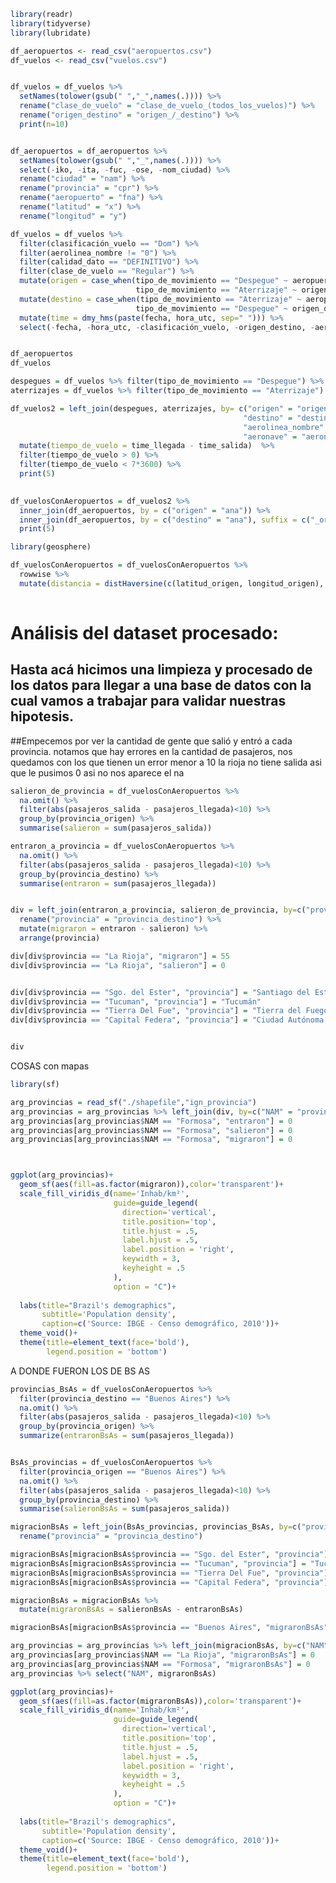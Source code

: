 ```r
library(readr)
library(tidyverse)
library(lubridate)

df_aeropuertos <- read_csv("aeropuertos.csv")
df_vuelos <- read_csv("vuelos.csv")


df_vuelos = df_vuelos %>%
  setNames(tolower(gsub(" ","_",names(.)))) %>%
  rename("clase_de_vuelo" = "clase_de_vuelo_(todos_los_vuelos)") %>%
  rename("origen_destino" = "origen_/_destino") %>%
  print(n=10)


df_aeropuertos = df_aeropuertos %>%
  setNames(tolower(gsub(" ","_",names(.)))) %>%
  select(-iko, -ita, -fuc, -ose, -nom_ciudad) %>%
  rename("ciudad" = "nam") %>%
  rename("provincia" = "cpr") %>%
  rename("aeropuerto" = "fna") %>%
  rename("latitud" = "x") %>%
  rename("longitud" = "y") 
```


```r
df_vuelos = df_vuelos %>%
  filter(clasificación_vuelo == "Dom") %>%
  filter(aerolinea_nombre != "0") %>%
  filter(calidad_dato == "DEFINITIVO") %>%
  filter(clase_de_vuelo == "Regular") %>%
  mutate(origen = case_when(tipo_de_movimiento == "Despegue" ~ aeropuerto,
                            tipo_de_movimiento == "Aterrizaje" ~ origen_destino)) %>%
  mutate(destino = case_when(tipo_de_movimiento == "Aterrizaje" ~ aeropuerto,
                            tipo_de_movimiento == "Despegue" ~ origen_destino)) %>%
  mutate(time = dmy_hms(paste(fecha, hora_utc, sep=" "))) %>%
  select(-fecha, -hora_utc, -clasificación_vuelo, -origen_destino, -aeropuerto, -clase_de_vuelo, -calidad_dato)


df_aeropuertos
df_vuelos

```

```r
despegues = df_vuelos %>% filter(tipo_de_movimiento == "Despegue") %>% select(-tipo_de_movimiento)
aterrizajes = df_vuelos %>% filter(tipo_de_movimiento == "Aterrizaje") %>% select(-tipo_de_movimiento)

df_vuelos2 = left_join(despegues, aterrizajes, by= c("origen" = "origen", 
                                                    "destino" = "destino", 
                                                    "aerolinea_nombre" = "aerolinea_nombre", 
                                                    "aeronave" = "aeronave"), suffix = c("_salida", "_llegada")) %>% 
  mutate(tiempo_de_vuelo = time_llegada - time_salida)  %>% 
  filter(tiempo_de_vuelo > 0) %>%
  filter(tiempo_de_vuelo < 7*3600) %>% 
  print(5)
  
```


```r
df_vuelosConAeropuertos = df_vuelos2 %>%
  inner_join(df_aeropuertos, by = c("origen" = "ana")) %>%
  inner_join(df_aeropuertos, by = c("destino" = "ana"), suffix = c("_origen", "_destino")) %>%
  print(5)

```



```r
library(geosphere)

df_vuelosConAeropuertos = df_vuelosConAeropuertos %>%
  rowwise %>%
  mutate(distancia = distHaversine(c(latitud_origen, longitud_origen), c(latitud_destino, longitud_destino)))
  
```

# Análisis del dataset procesado:

## Hasta acá hicimos una limpieza y procesado de los datos para llegar a una base de datos con la cual vamos a trabajar para validar nuestras hipotesis.

##Empecemos por ver la cantidad de gente que salió y entró a cada provincia.
 notamos que hay errores en la cantidad de pasajeros, nos quedamos con los que tienen un error menor a 10
la rioja no tiene salida asi que le pusimos 0 asi no nos aparece el na


```r
salieron_de_provincia = df_vuelosConAeropuertos %>%
  na.omit() %>%
  filter(abs(pasajeros_salida - pasajeros_llegada)<10) %>%
  group_by(provincia_origen) %>%
  summarise(salieron = sum(pasajeros_salida))

entraron_a_provincia = df_vuelosConAeropuertos %>%
  na.omit() %>%
  filter(abs(pasajeros_salida - pasajeros_llegada)<10) %>%
  group_by(provincia_destino) %>%
  summarise(entraron = sum(pasajeros_llegada))


div = left_join(entraron_a_provincia, salieron_de_provincia, by=c("provincia_destino" = "provincia_origen")) %>%
  rename("provincia" = "provincia_destino") %>%
  mutate(migraron = entraron - salieron) %>%
  arrange(provincia)

div[div$provincia == "La Rioja", "migraron"] = 55
div[div$provincia == "La Rioja", "salieron"] = 0


div[div$provincia == "Sgo. del Ester", "provincia"] = "Santiago del Estero"
div[div$provincia == "Tucuman", "provincia"] = "Tucumán"
div[div$provincia == "Tierra Del Fue", "provincia"] = "Tierra del Fuego, Antártida e Islas del Atlántico Sur"
div[div$provincia == "Capital Federa", "provincia"] = "Ciudad Autónoma de Buenos Aires"


div
```



COSAS con mapas

```r
library(sf)

arg_provincias = read_sf("./shapefile","ign_provincia")
arg_provincias = arg_provincias %>% left_join(div, by=c("NAM" = "provincia"))
arg_provincias[arg_provincias$NAM == "Formosa", "entraron"] = 0
arg_provincias[arg_provincias$NAM == "Formosa", "salieron"] = 0
arg_provincias[arg_provincias$NAM == "Formosa", "migraron"] = 0



ggplot(arg_provincias)+
  geom_sf(aes(fill=as.factor(migraron)),color='transparent')+
  scale_fill_viridis_d(name='Inhab/km²',
                       guide=guide_legend(
                         direction='vertical',
                         title.position='top',
                         title.hjust = .5,
                         label.hjust = .5,
                         label.position = 'right',
                         keywidth = 3,
                         keyheight = .5
                       ),
                       option = "C")+
  
  labs(title="Brazil's demographics",
       subtitle='Population density',
       caption=c('Source: IBGE - Censo demográfico, 2010'))+
  theme_void()+
  theme(title=element_text(face='bold'),
        legend.position = 'bottom')

```

A DONDE FUERON LOS DE BS AS


```r
provincias_BsAs = df_vuelosConAeropuertos %>% 
  filter(provincia_destino == "Buenos Aires") %>%
  na.omit() %>%
  filter(abs(pasajeros_salida - pasajeros_llegada)<10) %>%
  group_by(provincia_origen) %>%
  summarize(entraronBsAs = sum(pasajeros_llegada))


BsAs_provincias = df_vuelosConAeropuertos %>%
  filter(provincia_origen == "Buenos Aires") %>%
  na.omit() %>%
  filter(abs(pasajeros_salida - pasajeros_llegada)<10) %>%
  group_by(provincia_destino) %>%
  summarise(salieronBsAs = sum(pasajeros_salida))

migracionBsAs = left_join(BsAs_provincias, provincias_BsAs, by=c("provincia_destino" = "provincia_origen")) %>%
  rename("provincia" = "provincia_destino") 

migracionBsAs[migracionBsAs$provincia == "Sgo. del Ester", "provincia"] = "Santiago del Estero"
migracionBsAs[migracionBsAs$provincia == "Tucuman", "provincia"] = "Tucumán"
migracionBsAs[migracionBsAs$provincia == "Tierra Del Fue", "provincia"] = "Tierra del Fuego, Antártida e Islas del Atlántico Sur"
migracionBsAs[migracionBsAs$provincia == "Capital Federa", "provincia"] = "Ciudad Autónoma de Buenos Aires"

migracionBsAs = migracionBsAs %>%
  mutate(migraronBsAs = salieronBsAs - entraronBsAs)

migracionBsAs[migracionBsAs$provincia == "Buenos Aires", "migraronBsAs"] = 0

```

```r
arg_provincias = arg_provincias %>% left_join(migracionBsAs, by=c("NAM" = "provincia"))
arg_provincias[arg_provincias$NAM == "La Rioja", "migraronBsAs"] = 0
arg_provincias[arg_provincias$NAM == "Formosa", "migraronBsAs"] = 0
arg_provincias %>% select("NAM", migraronBsAs)

ggplot(arg_provincias)+
  geom_sf(aes(fill=as.factor(migraronBsAs)),color='transparent')+
  scale_fill_viridis_d(name='Inhab/km²',
                       guide=guide_legend(
                         direction='vertical',
                         title.position='top',
                         title.hjust = .5,
                         label.hjust = .5,
                         label.position = 'right',
                         keywidth = 3,
                         keyheight = .5
                       ),
                       option = "C")+
  
  labs(title="Brazil's demographics",
       subtitle='Population density',
       caption=c('Source: IBGE - Censo demográfico, 2010'))+
  theme_void()+
  theme(title=element_text(face='bold'),
        legend.position = 'bottom')
```


